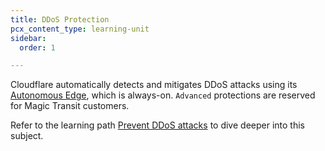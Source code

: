 ```yaml
---
title: DDoS Protection
pcx_content_type: learning-unit
sidebar:
  order: 1

---
```



Cloudflare automatically detects and mitigates DDoS attacks using its [Autonomous Edge](/ddos-protection/about/components/#autonomous-edge), which is always-on. `Advanced` protections are reserved for Magic Transit customers.

<Render file="ddos-attack-coverage" product="ddos-protection" />

Refer to the learning path [Prevent DDoS attacks](/learning-paths/personal-website/concepts/)  to dive deeper into this subject.
